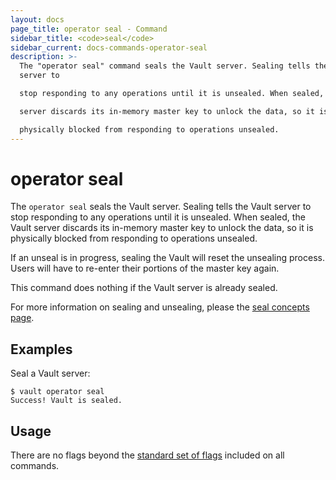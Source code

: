 ```yaml
---
layout: docs
page_title: operator seal - Command
sidebar_title: <code>seal</code>
sidebar_current: docs-commands-operator-seal
description: >-
  The "operator seal" command seals the Vault server. Sealing tells the Vault
  server to

  stop responding to any operations until it is unsealed. When sealed, the Vault

  server discards its in-memory master key to unlock the data, so it is

  physically blocked from responding to operations unsealed.
---
```


# operator seal

The `operator seal` seals the Vault server. Sealing tells the Vault server to
stop responding to any operations until it is unsealed. When sealed, the Vault
server discards its in-memory master key to unlock the data, so it is physically
blocked from responding to operations unsealed.

If an unseal is in progress, sealing the Vault will reset the unsealing process.
Users will have to re-enter their portions of the master key again.

This command does nothing if the Vault server is already sealed.

For more information on sealing and unsealing, please the [seal concepts
page](/docs/concepts/seal.html).

## Examples

Seal a Vault server:

```text
$ vault operator seal
Success! Vault is sealed.
```

## Usage

There are no flags beyond the [standard set of flags](/docs/commands/index.html)
included on all commands.
